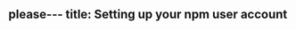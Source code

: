 please---
title: Setting up your npm user account
---

<!-- edit the output of Index in `src/nav-base.yml` -->
<Index />
